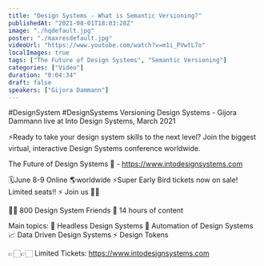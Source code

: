 ```yaml
---
title: "Design Systems - What is Semantic Versioning?"
publishedAt: "2021-08-01T18:03:28Z"
image: "./hqdefault.jpg"
poster: "./maxresdefault.jpg"
videoUrl: "https://www.youtube.com/watch?v=m1i_PVwtL7o"
localImages: true
tags: ["The Future of Design Systems", "Semantic Versioning"]
categories: ["Video"]
duration: "0:04:34"
draft: false
speakers: ["Gijora Dammann"]
---
```


#DesignSystem #DesignSystems
Versioning Design Systems - Gijora Dammann live at Into Design Systems, March 2021

⚡️Ready to take your design system skills to the next level?
Join the biggest virtual, interactive Design Systems conference worldwide.

The Future of Design Systems 🚀 - https://www.intodesignsystems.com

🗓️June 8-9 Online 🌎worldwide
⚡️Super Early Bird tickets now on sale! Limited seats!! ⚡️
Join us 🙌🏻

👋🏻 800 Design System Friends
🎨 14 hours of content

Main topics:
🎨 Headless Design Systems
🤖 Automation of Design Systems
📈 Data Driven Design Systems
⚡️ Design Tokens

👉🏻👉🏻 Limited Tickets: https://www.intodesignsystems.com
